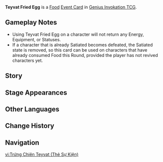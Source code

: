 {{About|the [[Genius Invokation TCG]] Event Card|the [[Food]]|Teyvat Fried Egg}}
{{Genius Invokation TCG Infobox
|title     = Teyvat Fried Egg
|id        = 333009
|image     = Teyvat Fried Egg Event Card.png
|type      = Event Card
|group     = Food
|effect    = Revives the target character and heals that character for 1 HP.
|matching  = 2
|source1   = {{Sold By}}
}}
'''Teyvat Fried Egg''' is a [[Food Card|Food]] [[Event Card]] in [[Genius Invokation TCG]].

== Gameplay Notes ==
* Using Teyvat Fried Egg on a character will not return any Energy, Equipment, or Statuses.
* If a character that is already Satiated becomes defeated, the Satiated state is removed, so this card can be used on characters that have already consumed Food this Round, provided the player has not revived characters yet. 

==Story==
{{Description|With a taste of the summer sun, it invigorates you from the first bite.<br>Take care to eat this meal slowly, and avoid choking the throat of destiny when impelled by the fullness of life's vitality.|title=Teyvat Fried Egg}}

==Stage Appearances==
{{Genius Invokation TCG Stage Appearances}}

==Other Languages==
{{Other Languages|Transclude=Teyvat Fried Egg}}

==Change History==
{{Change History|3.7}}

==Navigation==
{{Genius Invokation TCG Navbox|Event Card}}

[[vi:Trứng Chiên Teyvat (Thẻ Sự Kiện)]]